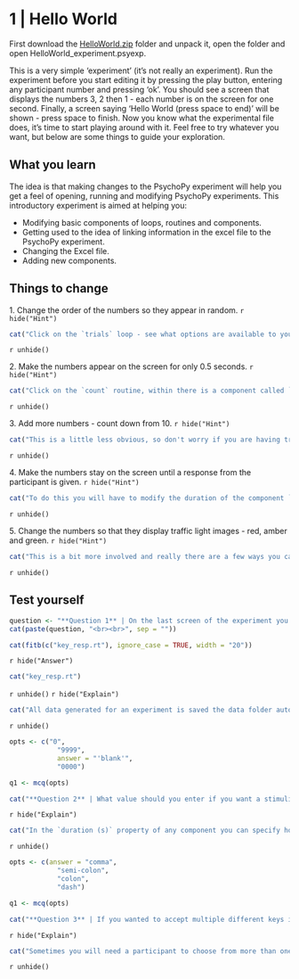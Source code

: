 # 1 | Hello World {.unnumbered} 

First download the [HelloWorld.zip](PsychoPy/1.Hello World.zip) folder and unpack it, open the folder and open HelloWorld_experiment.psyexp.

This is a very simple 'experiment' (it's not really an experiment). Run the experiment before you start editing it by pressing the play button, entering any participant number and pressing 'ok'. You should see a screen that displays the numbers 3, 2 then 1 - each number is on the screen for one second. Finally, a screen saying 'Hello World (press space to end)' will be shown - press space to finish. Now you know what the experimental file does, it's time to start playing around with it. Feel free to try whatever you want, but below are some things to guide your exploration.

## What you learn

The idea is that making changes to the PsychoPy experiment will help you get a feel of opening, running and modifying PsychoPy experiments. This introductory experiment is aimed at helping you:

* Modifying basic components of loops, routines and components.
* Getting used to the idea of linking information in the excel file to the PsychoPy experiment. 
* Changing the Excel file. 
* Adding new components.

## Things to change

1.\ Change the order of the numbers so they appear in random. 
`r hide("Hint")`
```r
cat("Click on the `trials` loop - see what options are available to you when you click on it, what happens when you change these?")
```
`r unhide()`

2.\ Make the numbers appear on the screen for only 0.5 seconds. 
`r hide("Hint")`
```r
cat("Click on the `count` routine, within there is a component called `text` - see what options are available to you when you click on it. You can try changing any of these options and see what happens.")
```
`r unhide()`

3.\ Add more numbers - count down from 10. 
`r hide("Hint")`
```r
cat("This is a little less obvious, so don't worry if you are having trouble. In the folder where the experiment file was located there is an Excel file called - 'Trials' - open this up, make some changes, save it and go back to the PsychoPy experiment. You may need to reload the Excel file into PsychoPy this is done from within the `Trials` loop.")
```
`r unhide()`

4.\ Make the numbers stay on the screen until a response from the participant is given.
`r hide("Hint")`
```r
cat("To do this you will have to modify the duration of the component `text` within the `count` routine, and you will also need to add a new response component to the same routine.")
```
`r unhide()`

5.\ Change the numbers so that they display traffic light images - red, amber and green. 
`r hide("Hint")`
```r
cat("This is a bit more involved and really there are a few ways you can do this. You should remove the `text` component from the `count` routine. Then you can add an image, or a polygon. If you add an image you will need to make (or find online) three seperate files - red, amber and green - the name of the image should be linked to the Excel file. Alternatively, you can link the colour of a polygon to the Excel file. Play about - find the most efficient way for you to make it work.")
```
`r unhide()`

## Test yourself

```r
question <- "**Question 1** | On the last screen of the experiment you have to press space for the experiment to exit. What column in the data generated for any run of the experiment gives you the time taken for a person to press space (the reaction time)?"
cat(paste(question, "<br><br>", sep = ""))

cat(fitb(c("key_resp.rt"), ignore_case = TRUE, width = "20"))

```
`r hide("Answer")`
```r
cat("key_resp.rt")
```
`r unhide()`
`r hide("Explain")`
```r
cat("All data generated for an experiment is saved the data folder automatically generated when you run a PsychoPy Experiment. Within that folder - each participant has a spreadsheet, text document and PSYDAT file. Opening the spreadsheet is the easiest way to get a quick overview of the data collected. Within that spreadsheet, components from the experiment have their own column, and names are appended  to indicate  what they reflect. In this case the component is called `key_resp` and is appended with `.rt` to reflect that data in that column is reaction time.")
```
`r unhide()`


```r

opts <- c("0", 
            "9999", 
            answer = "'blank'", 
            "0000")

q1 <- mcq(opts)

cat("**Question 2** | What value should you enter if you want a stimuli to remain on the screen indefinately?","<br><br>", q1)
```
`r hide("Explain")`
```r
cat("In the `duration (s)` property of any component you can specify how long that component should appear on the screen for.  If you want, as we often do in an experiment, to wait for a response you can specify that the component is kept on the screen indefinitely by leaving this value blank.")
```
`r unhide()`


```r

opts <- c(answer = "comma", 
            "semi-colon", 
            "colon", 
            "dash")

q1 <- mcq(opts)

cat("**Question 3** | If you wanted to accept multiple different keys in a keyboard response what would you use to deliminate keys? ","<br><br>", q1)
```

`r hide("Explain")`
```r
cat("Sometimes you will need a participant to choose from more than one response, in this case make sure the 'Allowed keys' property of a response component has the keys separated by a comma.")
```
`r unhide()`